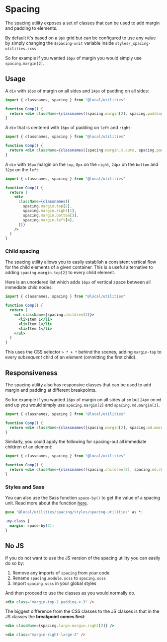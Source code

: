 
<Meta title="utilities/spacing" />

# Spacing

The spacing utility exposes a set of classes that can be used to add margin and padding to elements.

By default it's based on a `8px` grid but can be configured to use any value by simply changing the `$spacing-unit` variable inside `styles/_spacing-utilities.scss`.

So for example if you wanted `16px` of margin you would simply use `spacing.margin[2]`.

## Usage

A `div` with `16px` of margin on all sides and `24px` of padding on all sides:

```jsx
import { classnames, spacing } from "@local/utilities"

function Comp() {
  return <div className={classnames([spacing.margin[2], spacing.padding[3]])} />
}
```

A `div` that is centered with `16px` of padding on `left` and `right`:

```jsx
import { classnames, spacing } from "@local/utilities"

function Comp() {
  return <div className={classnames([spacing.margin.x.auto, spacing.padding.x[2]])} />
}
```

A `div` with `16px` margin on the `top`, `8px` on the `right`, `24px` on the `bottom` and `32px` on the `left`:

```jsx
import { classnames, spacing } from "@local/utilities"

function Comp() {
  return (
    <div
      className={classnames([
        spacing.margin.top[2],
        spacing.margin.right[1],
        spacing.margin.bottom[3],
        spacing.margin.left[4],
      ])}
    />
  )
}
```

### Child spacing

The spacing utility allows you to easily establish a consistent vertical flow for the child elements of a given container. This is a useful alternative to adding `spacing.margin.top[2]` to every child element.

Here is an unordered list which adds `16px` of vertical space between all immediate child nodes:

```jsx
import { classnames, spacing } from "@local/utilities"

function Comp() {
  return (
    <ul className={spacing.children[2]}>
      <li>Item 1</li>
      <li>Item 1</li>
      <li>Item 1</li>
    </ul>
  )
}
```

This uses the CSS selector `> * + *` behind the scenes, adding `margin-top` to every _subsequent_ child of an element (ommitting the first child).

## Responsiveness

The spacing utility also has responsive classes that can be used to add margin and padding at different breakpoints.

So for example if you wanted `16px` of margin on all sides at `sm` but `24px` on `md` and up you would simply use `spacing.margin[2]` and `spacing.md.margin[3]`.

```jsx
import { classnames, spacing } from "@local/utilities"

function Comp() {
  return <div className={classnames([spacing.margin[2], spacing.md.margin[3]])} />
}
```

Similarly, you could apply the following for spacing-out all immediate children of an element:

```jsx
import { classnames, spacing } from "@local/utilities"

function Comp() {
  return <div className={classnames([spacing.children[2], spacing.md.children[3]])} />
}
```

### Styles and Sass

You can also use the Sass function `space-by()` to get the value of a spacing unit.
Read more about the function [here](/docs/utilities-spacing-styles-spacing-utilities--overview).

```css
@use "@local/utilities/spacing/styles/spacing-utilities" as *;

.my-class {
  margin: space-by(2);
}
```

## No JS

If you do not want to use the JS version of the spacing utility you can easily do so by:

1. Remove any imports of `spacing` from your code
2. Rename `spacing.module.scss` to `spacing.scss`
3. Import `spacing.scss` in your global styles

And then proceed to use the classes as you would normally do.

```html
<div class="margin-top-2 padding-x-3" />
```

The biggest difference from the CSS classes to the JS classes is that in the JS classes the **breakpoint comes first**:

```jsx
<div className={spacing.large.margin.right[2]} />
```

```html
<div class="margin-right-large-2" />
```
